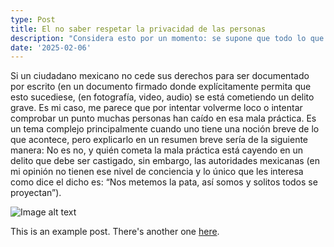 ```yaml
---
type: Post
title: El no saber respetar la privacidad de las personas
description: "Considera esto por un momento: se supone que todo lo que vemos a nuestro alrededor ha tenido una causa y depende de ello."
date: '2025-02-06'
---
```




Si un ciudadano mexicano no cede sus derechos para ser documentado por escrito (en un documento firmado donde explícitamente permita que esto sucediese, (en fotografía, video, audio) se está cometiendo un delito grave. Es mi caso, me parece que por intentar volverme loco o intentar comprobar un punto muchas personas han caído en esa mala práctica. Es un tema complejo principalmente cuando uno tiene una noción breve de lo que acontece, pero explicarlo en un resumen breve sería de la siguiente manera: No es no, y quién cometa la mala práctica está cayendo en un delito que debe ser castigado, sin embargo, las autoridades mexicanas (en mi opinión no tienen ese nivel de conciencia y lo único que les interesa como dice el dicho es: “Nos metemos la pata, así somos y solitos todos se proyectan”).

![Image alt text](/images/perrito.png "Image Title")

This is an example post. There's another one [here](/posts/example-post).
